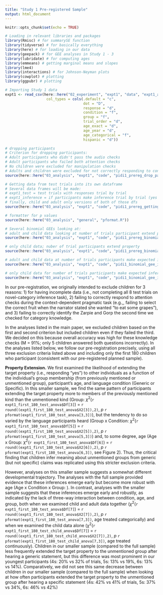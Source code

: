 ```yaml
---
title: "Study 1 Pre-registered Sample"
output: html_document
---
```


```r
knitr::opts_chunk$set(echo = TRUE)

# Loading in relevant libraries and packages
library(Rmisc) # for summarySE function
library(tidyverse) # for basically everything
library(here) # for loading in our data
library(geepack) # for GEE analyses in Study 1 - 3
library(lubridate) # for computing ages
library(emmeans) # getting marginal means and slopes
library(lme4) 
library(interactions) # for Johnson-Neyman plots
library(cowplot) # plotting
library(ggpubr) # plotting
```

```r
# Importing Study 1 data 
expt1 <- read_csv(here::here("02_experiment", "expt1", "data", "expt1_allparticipants.csv"),
                   col_types = cols(.default = "c",
                                    dot = "D",
                                    response = "d",
                                    condition = "f",
                                    group = "f",
                                    trial_order = "d",
                                    age_exact = "d",
                                    age_year = "d",
                                    age_categorical = "f",
                                    hispanic = "d"))
```

```r
# dropping participants
# Criterion for dropping participants:
# Adult participants who didn't pass the audio checks
# Adult participants who failed both attention checks
# No children were excluded for manipulation checks
# Adults and children were excluded for not correctly responding to control trials in pragmatic task
source(here::here("03_analysis", "expt1", "code", "pidi1_prereg_drop_participants.R"))
```

```r
# Getting data from test trials into its own dataframe
# Several data frames will be made:
# expt1_test = test trials with responses trial by trial
# expt1_inference = if participants make inference trial by trial (yes to mentioned, no to un mentioned) 
# finally, child and adult only versions of both of those dfs
source(here::here("03_analysis", "expt1", "code", "pidi1_prereg_getting_data_from_test_trials.R"))
```

```r
# formatter for p values 
source(here::here("03_analysis", "general", "pformat.R"))
```

```r
# Several binomial GEEs looking at:
# adult and child data looking at number of trials participant extend property to each group
source(here::here("03_analysis", "expt1", "code", "pidi1_prereg_binomial_gee.R"))

# only child data; nuber of trial participants extend property
source(here::here("03_analysis", "expt1", "code", "pidi1_prereg_binomial_gee_child.R"))

# adult and child data at number of trials participants make expected inference
source(here::here("03_analysis", "expt1", "code", "pidi1_binomial_gee_inf.R"))

# only child data for number of trials participants make expected inference
source(here::here("03_analysis", "expt1", "code", "pidi1_binomial_gee_inf_child.R"))
```

  In our pre-registration, we originally intended to exclude children for 3 reasons: 1) for having incomplete data (i.e., not completing all 8 test trials on novel-category inference task), 2) failing to correctly respond to attention checks during the context-dependent pragmatic task (e.g.,, failing to select the correct fruit when the narrator stated she wanted "to eat some grapes"), and 3) failing to correctly identify the Zarpie and Gorp the second time we checked for category knowledge. 
  
  In the analyses listed in the main paper, we excluded children based on the first and second criterion but included children even if they failed the third. We decided on this because overall accuracy was high for these knowledge checks (M = 91%; only 5 children answered both questions incorrectly). In the analyses listed below, we follow our pre-registration precisely, using all three exclusion criteria listed above and including only the first 180 children who participant (consistent with our pre-registered planned sample).

**Property Extension.** We first examined the likelihood of extending the target property (i.e., responding "yes") to other individuals as a function of the individual's group membership (from previously mentioned or unmentioned group), participant's age, and language condition (Generic or Specific). In this smaller sample, we find the same pattern of participants extending the target property more to members of the previously mentioned kind than the unmentioned kind  (Group: $\chi^2$(`r expt1_first_180_test_anova$Df[3]`) = `r round((expt1_first_180_test_anova$X2[3]),2)`, *p* `r pformat(expt1_first_180_test_anova[3,3])`), but the tendency to do so varied by the language participants heard (Group x Condition: $\chi^2$(`r expt1_first_180_test_anova$Df[5]`) = `r round((expt1_first_180_test_anova$X2[5]),2)`, *p* `r pformat(expt1_first_180_test_anova[5,3])`) and, to some degree, age (Age x Group: $\chi^2$(`r expt1_first_180_test_anova$Df[6]`) = `r round((expt1_first_180_test_anova$X2[6]),2)`, *p* `r pformat(expt1_first_180_test_anova[6,3])`, see Figure 2). Thus, the critical finding that children infer meaning about unmentioned groups from generic (but not specific) claims was replicated using this stricter exclusion criteria.

However, analyses on this smaller sample suggests a somewhat different developmental trajectory. The analyses with the full sample provided evidence that these inferences emerge early but become more robust with age (Age x Condition x Group: ). In contrast, analyses with the smaller sample suggests that these inferences emerge early and robustly, as indicated by the lack of three-way interaction between condition, age, and group, both when we examined child and adult data together ($\chi^2$(`r expt1_first_180_test_anova$Df[7]`) = `r round((expt1_first_180_test_anova$X2[7]),2)`, *p* `r pformat(expt1_first_180_test_anova[7,3])`, age treated categorically) and when we examined the child data alone ($\chi^2$(`r expt1_first_180_test_child_anova$Df[7]`) = `r round((expt1_first_180_test_child_anova$X2[7]),2)`, *p* `r pformat(expt1_first_180_test_child_anova[7,3])`, age treated continuously). Children in our smaller sample (compared to the full sample) less frequently extended the target property to the unmentioned group after hearing a generic statement, but this difference was most prominent in our youngest participants (4s: 20% vs 32% of trials, 5s: 13% vs 19%, 6s: 13% vs 14%). Comparatively, we did not see this same decrease between children in our smaller sample (compared to the full sample) when looking at how often participants extended the target property to the unmentioned group after hearing a specific statement (4s: 42% vs 41% of trials, 5s: 37% vs 34%, 6s: 46% vs 42%)

